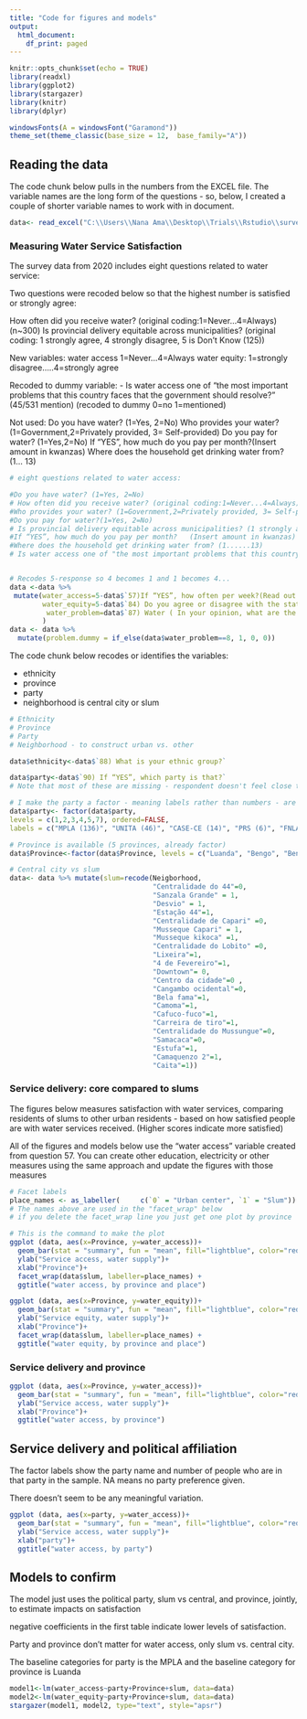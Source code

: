 ---
title: "Code for figures and models"
output:
  html_document:
    df_print: paged
---

```{r setup, include=FALSE}
knitr::opts_chunk$set(echo = TRUE)
library(readxl)
library(ggplot2)
library(stargazer)
library(knitr)
library(dplyr)

windowsFonts(A = windowsFont("Garamond"))
theme_set(theme_classic(base_size = 12,  base_family="A"))
```

## Reading the data

The code chunk below pulls in the numbers from the EXCEL file.  The variable names are the long form of the questions - so, below, I created a couple of shorter variable names to work with in document.

```{r data}
data<- read_excel("C:\\Users\\Nana Ama\\Desktop\\Trials\\Rstudio\\surveyer.xlsx")

```

### Measuring Water Service Satisfaction

The survey data from 2020 includes eight questions related to water service:

Two questions were recoded below so that the highest number is satisfied or strongly agree:

How often did you receive water? (original coding:1=Never...4=Always) (n~300)
Is provincial delivery equitable across municipalities? (original coding: 1 strongly agree, 4 strongly disagree, 5 is Don't Know (125))

New variables:
water access 1=Never...4=Always
water equity: 1=strongly disagree.....4=strongly agree

Recoded to dummy variable:
- Is water access one of "the most important problems that this country faces that the government should resolve?"  (45/531 mention) (recoded to dummy 0=no 1=mentioned)

Not used:
Do you have water? (1=Yes, 2=No)
Who provides your water? (1=Government,2=Privately provided, 3= Self-provided)
Do you pay for water? (1=Yes,2=No)
If “YES”, how much do you pay per month?(Insert amount in kwanzas)
Where does the household get drinking water from? (1... 13)



```{r recode_water, echo=TRUE}
# eight questions related to water access:

#Do you have water? (1=Yes, 2=No)
# How often did you receive water? (original coding:1=Never...4=Always) (n~300)
#Who provides your water? (1=Government,2=Privately provided, 3= Self-provided)
#Do you pay for water?(1=Yes, 2=No)
# Is provincial delivery equitable across municipalities? (1 strongly agree, 4 strongly disagree, 5 is Don't Know (125))
#If “YES”, how much do you pay per month?	(Insert amount in kwanzas)
#Where does the household get drinking water from? (1......13)
# Is water access one of "the most important problems that this country faces that the government should resolve?"  (46/531 mention) (recoded to dummy 0=no 1=mentioned)


# Recodes 5-response so 4 becomes 1 and 1 becomes 4...
data <-data %>%
 mutate(water_access=5-data$`57)If “YES”, how often per week?(Read out options)`,
        water_equity=5-data$`84) Do you agree or disagree with the statement: Over president dos Santos post-civil war period, that is, from 2002 to 2017, your provincial government delivered water across municipalities regardless of political affiliation? (Read out options)`,
         water_problem=data$`87) Water ( In your opinion, what are the most important problems that this country faces that the government should resolve? (Write up to 3 problems))`
        ) 
data <- data %>%
  mutate(problem.dummy = if_else(data$water_problem==8, 1, 0, 0))
```

The code chunk below recodes or identifies the variables:

- ethnicity
- province
- party
- neighborhood is central city or slum 

```{r recode_invididual}
# Ethnicity
# Province
# Party
# Neighborhood - to construct urban vs. other

data$ethnicity<-data$`88) What is your ethnic group?`

data$party<-data$`90) If “YES”, which party is that?`
# Note that most of these are missing - respondent doesn't feel close to a party.

# I make the party a factor - meaning labels rather than numbers - are the labels attached to the correct numbers? 1=MPLA 2=UNITA, 7=some other party names...the number in parentheses is the number of people picking that party.
data$party<- factor(data$party,
levels = c(1,2,3,4,5,7), ordered=FALSE,
labels = c("MPLA (136)", "UNITA (46)", "CASE-CE (14)", "PRS (6)", "FNLA (4)", "Other (32)"))

# Province is available (5 provinces, already factor)
data$Province<-factor(data$Province, levels = c("Luanda", "Bengo", "Benguela", "Lunda Norte", "Malanje"))

# Central city vs slum
data<- data %>% mutate(slum=recode(Neigborhood, 
                                   "Centralidade do 44"=0,
                                   "Sanzala Grande" = 1,
                                   "Desvio" = 1,
                                   "Estação 44"=1,
                                   "Centralidade de Capari" =0,
                                   "Musseque Capari" = 1,
                                   "Musseque kikoca" =1,
                                   "Centralidade do Lobito" =0,
                                   "Lixeira"=1,
                                   "4 de Fevereiro"=1,
                                   "Downtown"= 0,
                                   "Centro da cidade"=0 ,
                                   "Cangambo ocidental"=0,
                                   "Bela fama"=1,
                                   "Camoma"=1,
                                   "Cafuco-fuco"=1,
                                   "Carreira de tiro"=1,
                                   "Centralidade do Mussungue"=0,
                                   "Samacaca"=0,
                                   "Estufa"=1,
                                   "Camaquenzo 2"=1,
                                   "Caita"=1))

```

### Service delivery: core compared to slums

The figures below measures satisfaction with water services, comparing residents of slums to other urban residents - based on how satisfied people are with water services received.  (Higher scores indicate more satisfied)

All of the figures and models below use the "water access" variable created from question 57.  You can create other education, electricity or other measures using the same approach and update the figures with those measures


```{r figure1, warning=FALSE, echo=TRUE, message=FALSE}
# Facet labels
place_names <- as_labeller(     c(`0` = "Urban center", `1` = "Slum"))
# The names above are used in the "facet_wrap" below
# if you delete the facet_wrap line you just get one plot by province

# This is the command to make the plot
ggplot (data, aes(x=Province, y=water_access))+
  geom_bar(stat = "summary", fun = "mean", fill="lightblue", color="red") +
  ylab("Service access, water supply")+
  xlab("Province")+ 
  facet_wrap(data$slum, labeller=place_names) +
  ggtitle("water access, by province and place") 
```
```{r}
ggplot (data, aes(x=Province, y=water_equity))+
  geom_bar(stat = "summary", fun = "mean", fill="lightblue", color="red") +
  ylab("Service equity, water supply")+
  xlab("Province")+ 
  facet_wrap(data$slum, labeller=place_names) +
  ggtitle("water equity, by province and place") 
```

### Service delivery and province

```{r figure2, warning=FALSE, echo=TRUE, message=FALSE}
ggplot (data, aes(x=Province, y=water_access))+
  geom_bar(stat = "summary", fun = "mean", fill="lightblue", color="red") +
  ylab("Service access, water supply")+
  xlab("Province")+
  ggtitle("water access, by province") 
```

## Service delivery and political affiliation

The factor labels show the party name and number of people who are in that party in the sample. NA means no party preference given.

There doesn't seem to be any meaningful variation. 

```{r figure3, warning=FALSE, echo=TRUE, message=FALSE}
ggplot (data, aes(x=party, y=water_access))+
  geom_bar(stat = "summary", fun = "mean", fill="lightblue", color="red") +
  ylab("Service access, water supply")+
  xlab("party")+
  ggtitle("water access, by party") 
```

## Models to confirm 

The model just uses the political party, slum vs central, and  province, jointly, to estimate impacts on satisfaction

negative coefficients in the first table indicate lower levels of satisfaction.  

Party and province don't matter for water access, only slum vs. central city.

The baseline categories for party is the MPLA and the baseline category for province is Luanda

```{r model1, warning=FALSE, comment=""}
model1<-lm(water_access~party+Province+slum, data=data)
model2<-lm(water_equity~party+Province+slum, data=data)
stargazer(model1, model2, type="text", style="apsr")
```



